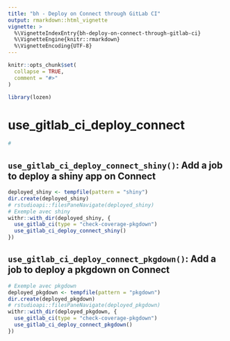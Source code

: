 ```yaml
---
title: "bh - Deploy on Connect through GitLab CI"
output: rmarkdown::html_vignette
vignette: >
  %\VignetteIndexEntry{bh-deploy-on-connect-through-gitlab-ci}
  %\VignetteEngine{knitr::rmarkdown}
  %\VignetteEncoding{UTF-8}
---
```


```r
knitr::opts_chunk$set(
  collapse = TRUE,
  comment = "#>"
)
```

```r
library(lozen)
```

<!-- WARNING - This vignette is generated by {fusen} from /dev/flat_use_gitlab_ci_deploy_connect.Rmd: do not edit by hand -->

# use_gitlab_ci_deploy_connect

```r
#
```

## `use_gitlab_ci_deploy_connect_shiny()`: Add a job to deploy a shiny app on Connect

    

  

```r
deployed_shiny <- tempfile(pattern = "shiny")
dir.create(deployed_shiny)
# rstudioapi::filesPaneNavigate(deployed_shiny)
# Exemple avec shiny
withr::with_dir(deployed_shiny, {
  use_gitlab_ci(type = "check-coverage-pkgdown")
  use_gitlab_ci_deploy_connect_shiny()
})
```

  

  
  
  

## `use_gitlab_ci_deploy_connect_pkgdown()`: Add a job to deploy a pkgdown on Connect

    

  

```r
# Exemple avec pkgdown
deployed_pkgdown <- tempfile(pattern = "pkgdown")
dir.create(deployed_pkgdown)
# rstudioapi::filesPaneNavigate(deployed_pkgdown)
withr::with_dir(deployed_pkgdown, {
  use_gitlab_ci(type = "check-coverage-pkgdown")
  use_gitlab_ci_deploy_connect_pkgdown()
})
```

  

  

